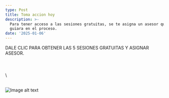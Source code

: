 ```yaml
---
type: Post
title: Toma accion hoy
description: >-
  Para tener acceso a las sesiones gratuitas, se te asigna un asesor que te
  guiara en el proceso.
date: '2025-01-06'
---
```

DALE CLIC PARA OBTENER LAS 5 SESIONES GRATUITAS Y ASIGNAR ASESOR.

#

```js
```

<head>
    <meta charset="UTF-8">
    <meta name="viewport" content="width=device-width, initial-scale=1.0">
    <title>Redireccionando...</title>
    \<script>
        window\.onload = function() {
            // Lista de enlaces a los que puede ser redirigido
            var enlaces = \[
                "https\://hab.me/sU6RZ6m",
                "https\://hab.me/ccjva9U",
                "https\://hab.me/4BKFdLc",
                "https\://hab.me/q4nriaF",
                "https\://hab.me/xEy017w"
            ];

            // Seleccionar un enlace aleatorio
            var enlaceAleatorio = enlaces[Math.floor(Math.random() * enlaces.length)];

            // Redirigir al usuario
            window.location.href = enlaceAleatorio;
        };
    </script>

</head>
<body>
    <h2>Redireccionando...</h2>
    <p>Si no eres redirigido automáticamente, <a id="manualLink" href="#">haz clic aquí</a>.</p>
    \<script>
        // Enlace manual en caso de que el script no funcione
        document.getElementById('manualLink').href = enlaces\[Math.floor(Math.random() \* enlaces.length)];
    </script>
</body>

##

##



![Image alt text](/images/random-image.jpeg "Image Title")

